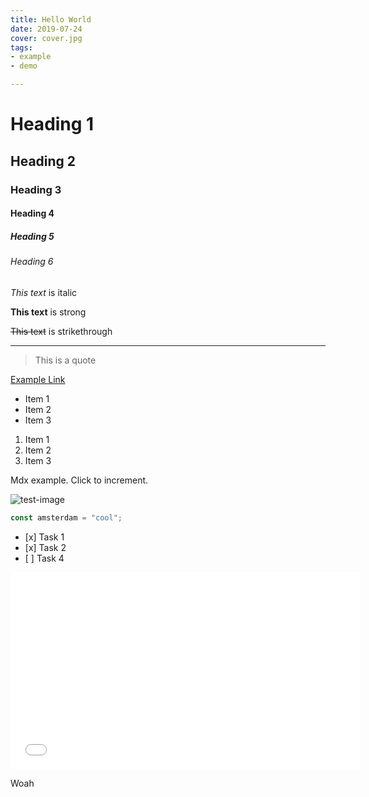 ```yaml
---
title: Hello World
date: 2019-07-24
cover: cover.jpg
tags:
- example
- demo

---
```

<!-- Headings -->

# Heading 1

## Heading 2

### Heading 3

#### Heading 4

##### Heading 5

###### Heading 6

<!-- Italics -->
_This text_ is italic

<!-- Strong -->
**This text** is strong

<!-- Strikethrough -->
~~This text~~ is strikethrough

<!-- Horizontal Rule -->

***

<!-- Blockquote -->

> This is a quote

<!-- Links -->
[Example Link](https://www.google.com)

<!-- UL -->

* Item 1
* Item 2
* Item 3

<!-- OL -->

1. Item 1
2. Item 2
3. Item 3

<!-- MDX example -->

<Example>Mdx example. Click to increment.</Example>

<!-- Images -->
![test-image](cover.jpg)

<!-- Code -->

```javascript
const amsterdam = "cool";
```

<!-- Task List -->

* \[x\] Task 1
* \[x\] Task 2
* \[ \] Task 4

<iframe width="560" height="315" src="[https://www.youtube.com/embed/Id64silK_7M](https://www.youtube.com/embed/Id64silK_7M "https://www.youtube.com/embed/Id64silK_7M")" frameborder="0" allow="accelerometer; autoplay; encrypted-media; gyroscope; picture-in-picture" allowfullscreen></iframe>

Woah